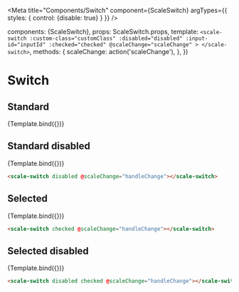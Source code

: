
<Meta
  title="Components/Switch"
  component={ScaleSwitch}
  argTypes={{
    styles: {
      control: {disable: true}
    }
  }}
/>

  components: {ScaleSwitch},
  props: ScaleSwitch.props,
  template: `
    <scale-switch
      :custom-class="customClass"
      :disabled="disabled"
      :input-id="inputId"
      :checked="checked"
      @scaleChange="scaleChange"
    >
    </scale-switch>
  `,
  methods: {
    scaleChange: action('scaleChange'),
  },
})

# Switch

## Standard

<Preview withSource="none">
  <Story
    name="Standard"
  >
    {Template.bind({})}
  </Story>
</Preview>

<Props story="Standard"/>


## Standard disabled

<Preview withSource="none">
  <Story
    name="Standard disabled"
    args={{
      disabled: true,
    }}
  >
    {Template.bind({})}
  </Story>
</Preview>

```html
<scale-switch disabled @scaleChange="handleChange"></scale-switch>
```


## Selected

<Preview withSource="none">
  <Story
    name="Selected"
    args={{
      checked: true,
    }}
  >
    {Template.bind({})}
  </Story>
</Preview>

```html
<scale-switch checked @scaleChange="handleChange"></scale-switch>
```


## Selected disabled

<Preview withSource="none">
    <Story
      name="Selected disabled"
      args={{
        disabled: true,
        checked: true,
      }}
    >
      {Template.bind({})}
    </Story>
</Preview>

```html
<scale-switch disabled checked @scaleChange="handleChange"></scale-switch>
```
